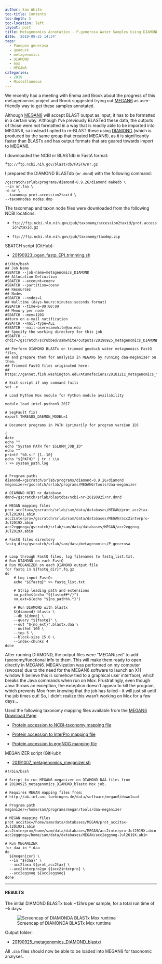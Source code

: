 ```yaml
---
author: Sam White
toc-title: Contents
toc-depth: 5
toc-location: left
layout: post
title: Metagenomics Annotation - P.generosa Water Samples Using DIAMOND BLASTx on Mox
date: '2019-09-25 14:34'
tags:
  - Panopea generosa
  - geoduck
  - metagenomics
  - DIAMOND
  - mox
  - MEGAN6
categories:
  - 2019
  - Miscellaneous
---
```

We recently had a meeting with Emma and Brook about the progress of this metagenomics project and Brook suggested trying out [MEGAN6](https://ab.inf.uni-tuebingen.de/software/megan6) as user-friendly way to get these samples annotated.

Although [MEGAN6](https://ab.inf.uni-tuebingen.de/software/megan6) will accept BLAST output as input, it has to be formatted in a certain way. Although I've previously BLASTed these data, the outputs of those were not formatted in a way that is readily able to be imported into MEGAN6, so instead I opted to re-BLAST these using [DIAMOND](https://github.com/bbuchfink/diamond) (which is produced by the same group that created MEGAN6), as it is significantly faster than BLASTx and has output formats that are geared towards import to MEGAN6.

I downloaded the NCBI nr BLASTdb in FastA format:

`ftp://ftp.ncbi.nih.gov/blast/db/FASTA/nr.gz`

I prepared the DIAMOND BLASTdb (`nr.dmnd`) with the following command:

```shell
/gscratch/srlab/programs/diamond-0.9.26/diamond makedb \
--in nr.faa \
-d nr \
--taxonmap prot.accession2taxid \
--taxonnodes nodes.dmp
```
The taxonmap and taxon node files were downloaded from the following NCBI locations:

- `ftp://ftp.ncbi.nlm.nih.gov/pub/taxonomy/accession2taxid/prot.accession2taxid.gz`

- `ftp://ftp.ncbi.nlm.nih.gov/pub/taxonomy/taxdmp.zip`


SBATCH script (GitHub):

- [20190923_pgen_fastp_EPI_trimming.sh](https://github.com/RobertsLab/sams-notebook/blob/master/sbatch_scripts/20190923_pgen_fastp_EPI_trimming.sh)

```shell
#!/bin/bash
## Job Name
#SBATCH --job-name=metagenomics_DIAMOND
## Allocation Definition
#SBATCH --account=coenv
#SBATCH --partition=coenv
## Resources
## Nodes
#SBATCH --nodes=1
## Walltime (days-hours:minutes:seconds format)
#SBATCH --time=6-00:00:00
## Memory per node
#SBATCH --mem=120G
##turn on e-mail notification
#SBATCH --mail-type=ALL
#SBATCH --mail-user=samwhite@uw.edu
## Specify the working directory for this job
#SBATCH --chdir=/gscratch/scrubbed/samwhite/outputs/20190925_metagenomics_DIAMOND_blastx

## Perform DIAMOND BLASTx on trimmed geoduck water metagnomics FastQ files,
## and prepare them for analysis in MEGAN6 by running daa-meganizer on them.
## Trimmed FastQ files originated here:
## https://gannet.fish.washington.edu/Atumefaciens/20181211_metagenomics_fastqc_trimgalore/20181211_metagenomics_trimgalore_03

# Exit script if any command fails
set -e

# Load Python Mox module for Python module availability

module load intel-python3_2017

# SegFault fix?
export THREADS_DAEMON_MODEL=1

# Document programs in PATH (primarily for program version ID)

{
date
echo ""
echo "System PATH for $SLURM_JOB_ID"
echo ""
printf "%0.s-" {1..10}
echo "${PATH}" | tr : \\n
} >> system_path.log


# Program paths
diamond=/gscratch/srlab/programs/diamond-0.9.26/diamond
meganizer=/gscratch/srlab/programs/MEGAN6/tools/daa-meganizer

# DIAMOND NCBI nr database
dmnd=/gscratch/srlab/blastdbs/ncbi-nr-20190925/nr.dmnd

# MEGAN mapping files
prot_acc2tax=/gscratch/srlab/sam/data/databases/MEGAN/prot_acc2tax-Jul2019X1.abin
acc2interpro=/gscratch/srlab/sam/data/databases/MEGAN/acc2interpro-Jul2019X.abin
acc2eggnog=/gscratch/srlab/sam/data/databases/MEGAN/acc2eggnog-Jul2019X.abin

# FastQ files directory
fastq_dir=/gscratch/srlab/sam/data/metagenomics/P_generosa


# Loop through FastQ files, log filenames to fastq_list.txt.
# Run DIAMOND on each FastQ
# Run MEGANIZER on each DIAMOND output file
for fastq in ${fastq_dir}*.fq.gz
do
	# Log input FastQs
	echo "${fastq}" >> fastq_list.txt

	# Strip leading path and extensions
	no_path=$(echo "${fastq##*/}")
	no_ext=$(echo "${no_path%%.*}")

	# Run DIAMOND with blastx
	${diamond} blastx \
	--db ${dmnd} \
	--query "${fastq}" \
	--out "${no_ext}".blastx.daa \
	--outfmt 100 \
	--top 5 \
	--block-size 15.0 \
	--index-chunks 4
done
```

After running DIAMOND, the output files were "MEGANized" to add taxonomy/functional info to them. This will make them ready to open directly in MEGAN6. MEGANization was performed on my computer (swoose) due to the need for the MEGAN6 software to launch an X11 window (I believe this is somehow tied to a graphical user interface), which breaks the Java commands when run on Mox. Frustratingly, even though Java throws an exception, the exception doesn't appear to kill the program, which prevents Mox from knowing that the job has failed - it will just sit until the job times out! So, I didn't realize this wasn't working on Mox for a few days...

Used the following taxonomy mapping files available from the [MEGAN6 Download Page](https://software-ab.informatik.uni-tuebingen.de/download/megan6/welcome.html):

- [Protein accession to NCBI-taxonomy mapping file](http://ab.inf.uni-tuebingen.de/data/software/megan6/download/prot_acc2tax-Jul2019X1.abin.zip)

- [Protein accession to InterPro mapping file](http://ab.inf.uni-tuebingen.de/data/software/megan6/download/acc2interpro-Jul2019X.abin.zip)

- [Protein accession to eggNOG mapping file](http://ab.inf.uni-tuebingen.de/data/software/megan6/download/acc2eggnog-Jul2019X.abin.zip)

MEGANIZER script (GitHub):

- [20191007_metagenomics_meganizer.sh](https://github.com/RobertsLab/sams-notebook/blob/master/bash_scripts/20191007_metagenomics_meganizer.sh)

```shell
#!/bin/bash

# Script to run MEGAN6 meganizer on DIAMOND DAA files from
# 20190925_metagenomics_DIAMOND_blastx Mox job.

# Requires MEGAN mapping files from:
# http://ab.inf.uni-tuebingen.de/data/software/megan6/download

# Program path
meganizer=/home/sam/programs/megan/tools/daa-meganizer

# MEGAN mapping files
prot_acc2tax=/home/sam/data/databases/MEGAN/prot_acc2tax-Jul2019X1.abin
acc2interpro=/home/sam/data/databases/MEGAN/acc2interpro-Jul2019X.abin
acc2eggnog=/home/sam/data/databases/MEGAN/acc2eggnog-Jul2019X.abin

# Run MEGANIZER
for daa in *.daa
do
  ${meganizer} \
  --in "${daa}" \
  --acc2taxa ${prot_acc2tax} \
  --acc2interpro2go ${acc2interpro} \
  --acc2eggnog ${acc2eggnog}
done
```

---

#### RESULTS

The initial DIAMOND BLASTx took ~12hrs per sample, for a total run time of ~5 days:

![Screencap of DIAMONDA BLASTx Mox runtime](https://github.com/RobertsLab/sams-notebook/blob/master/images/screencaps/20190925_metagenomics_DIAMOND_blastx_runtime.png?raw=true)



Output folder:

- [20190925_metagenomics_DIAMOND_blastx/](https://gannet.fish.washington.edu/Atumefaciens/20190925_metagenomics_DIAMOND_blastx/)

All `.daa` files should now be able to be loaded into MEGAN6 for taxonomic analyses.
